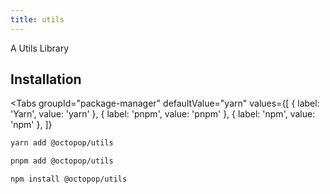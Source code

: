 ```yaml
---
title: utils
---
```



<EnvBadges frontend api="/api" />

A Utils Library

## Installation

<Tabs
  groupId="package-manager"
  defaultValue="yarn"
  values={[
    { label: 'Yarn', value: 'yarn' },
    { label: 'pnpm', value: 'pnpm' },
    { label: 'npm', value: 'npm' },
  ]}
>
  <TabItem value="yarn">

```bash
yarn add @octopop/utils
```

  </TabItem>
  <TabItem value="pnpm">

```bash
pnpm add @octopop/utils
```

  </TabItem>
  <TabItem value="npm">

```bash
npm install @octopop/utils
```

  </TabItem>
</Tabs>

<!-- prettier-ignore -->
[dash-dash]: https://unix.stackexchange.com/questions/147143/when-and-how-was-the-double-dash-introduced-as-an-end-of-options-delimiter
[format]: /api/args/function/format
[parse]: /api/args/function/parse
[parseincontext]: /api/args/function/parseInContext